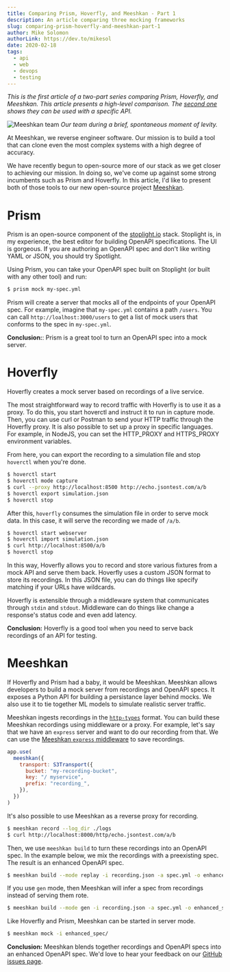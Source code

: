 ```yaml
---
title: Comparing Prism, Hoverfly, and Meeshkan - Part 1
description: An article comparing three mocking frameworks
slug: comparing-prism-hoverfly-and-meeshkan-part-1
author: Mike Solomon
authorLink: https://dev.to/mikesol
date: 2020-02-18
tags:
  - api
  - web
  - devops
  - testing
---
```


_This is the first article of a two-part series comparing Prism, Hoverfly, and Meeshkan. This article presents a high-level comparison. The [second one](https://dev.to/meeshkan/comparing-prism-hoverfly-and-meeshkan-part-2-139i) shows they can be used with a specific API._

![Meeshkan team](https://cdn.filestackcontent.com/AZvPNtU2oRLCcNYkJFCAAz/resize=width:1000/https://dev-to-uploads.s3.amazonaws.com/i/bni2ip09m23dml1nozod.jpg)
_Our team during a brief, spontaneous moment of levity._

At Meeshkan, we reverse engineer software. Our mission is to build a tool that can clone even the most complex systems with a high degree of accuracy.

We have recently begun to open-source more of our stack as we get closer to achieving our mission. In doing so, we've come up against some strong incumbents such as Prism and Hoverfly. In this article, I'd like to present both of those tools to our new open-source project [Meeshkan](https://github.com/meeshkan/meeshkan).

# Prism

Prism is an open-source component of the [stoplight.io](https://stoplight.io) stack. Stoplight is, in my experience, the best editor for building OpenAPI specifications. The UI is gorgeous. If you are authoring an OpenAPI spec and don't like writing YAML or JSON, you should try Spotlight.

Using Prism, you can take your OpenAPI spec built on Stoplight (or built with any other tool) and run:

```bash
$ prism mock my-spec.yml
```

Prism will create a server that mocks all of the endpoints of your OpenAPI spec. For example, imagine that `my-spec.yml` contains a path `/users`. You can call `http://loalhost:3000/users` to get a list of mock users that conforms to the spec in `my-spec.yml`.

**Conclusion:**: Prism is a great tool to turn an OpenAPI spec into a mock server.

# Hoverfly

Hoverfly creates a mock server based on recordings of a live service.

The most straightforward way to record traffic with Hoverfly is to use it as a proxy. To do this, you start hoverctl and instruct it to run in capture mode. Then, you can use curl or Postman to send your HTTP traffic through the Hoverfly proxy. It is also possible to set up a proxy in specific languages. For example, in NodeJS, you can set the HTTP_PROXY and HTTPS_PROXY environment variables.

From here, you can export the recording to a simulation file and stop `hoverctl` when you're done.

```bash
$ hoverctl start
$ hoverctl mode capture
$ curl --proxy http://localhost:8500 http://echo.jsontest.com/a/b
$ hoverctl export simulation.json
$ hoverctl stop
```

After this, `hoverfly` consumes the simulation file in order to serve mock data. In this case, it will serve the recording we made of `/a/b`.

```bash
$ hoverctl start webserver
$ hoverctl import simulation.json
$ curl http://localhost:8500/a/b
$ hoverctl stop
```

In this way, Hoverfly allows you to record and store various fixtures from a mock API and serve them back. Hoverfly uses a custom JSON format to store its recordings. In this JSON file, you can do things like specify matching if your URLs have wildcards.

Hoverfly is extensible through a middleware system that communicates through `stdin` and `stdout`. Middleware can do things like change a response's status code and even add latency.

**Conclusion:** Hoverfly is a good tool when you need to serve back recordings of an API for testing.

# Meeshkan

If Hoverfly and Prism had a baby, it would be Meeshkan. Meeshkan allows developers to build a mock server from recordings and OpenAPI specs. It exposes a Python API for building a persistance layer behind mocks. We also use it to tie together ML models to simulate realistic server traffic.

Meeshkan ingests recordings in the [`http-types`](https://github.com/meeshkan/http-types) format. You can build these Meeshkan recordings using middleware or a proxy. For example, let's say that we have an `express` server and want to do our recording from that. We can use the [Meeshkan `express` middleware](https://github.com/meeshkan/express-middleware) to save recordings.

```javascript
app.use(
  meeshkan({
    transport: S3Transport({
      bucket: "my-recording-bucket",
      key: "/ myservice",
      prefix: "recording_",
    }),
  })
)
```

It's also possible to use Meeshkan as a reverse proxy for recording.

```bash
$ meeshkan record --log_dir ./logs
$ curl http://localhost:8000/http/echo.jsontest.com/a/b
```

Then, we use `meeshkan build` to turn these recordings into an OpenAPI spec. In the example below, we mix the recordings with a preexisting spec. The result is an enhanced OpenAPI spec.

```bash
$ meeshkan build --mode replay -i recording.json -a spec.yml -o enhanced_spec
```

If you use `gen` mode, then Meeshkan will infer a spec from recordings instead of serving them rote.

```bash
$ meeshkan build --mode gen -i recording.json -a spec.yml -o enhanced_spec
```

Like Hoverfly and Prism, Meeshkan can be started in server mode.

```bash
$ meeshkan mock -i enhanced_spec/
```

**Conclusion:** Meeshkan blends together recordings and OpenAPI specs into an enhanced OpenAPI spec. We'd love to hear your feedback on our [GitHub issues page](https://github.com/meeshkan/meeshkan/issues).
